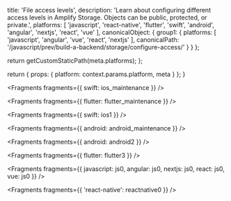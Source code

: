 
  title: 'File access levels',
  description: 'Learn about configuring different access levels in Amplify Storage. Objects can be public, protected, or private.',
  platforms: [
    'javascript',
    'react-native',
    'flutter',
    'swift',
    'android',
    'angular',
    'nextjs',
    'react',
    'vue'
  ],
  canonicalObject: {
    group1: {
      platforms: [
        'javascript',
        'angular',
        'vue',
        'react',
        'nextjs'
      ],
      canonicalPath: '/javascript/prev/build-a-backend/storage/configure-access/'
    }
  }
};

  return getCustomStaticPath(meta.platforms);
};

  return {
    props: {
      platform: context.params.platform,
      meta
    }
  };
}


<Fragments fragments={{ swift: ios_maintenance }} />


<Fragments fragments={{ flutter: flutter_maintenance }} />


<Fragments fragments={{ swift: ios1 }} />


<Fragments fragments={{ android: android_maintenance }} />


<Fragments fragments={{ android: android2 }} />


<Fragments fragments={{ flutter: flutter3 }} />


<Fragments
  fragments={{
    javascript: js0,
    angular: js0,
    nextjs: js0,
    react: js0,
    vue: js0
  }}
/>


<Fragments fragments={{ 'react-native': reactnative0 }} />
